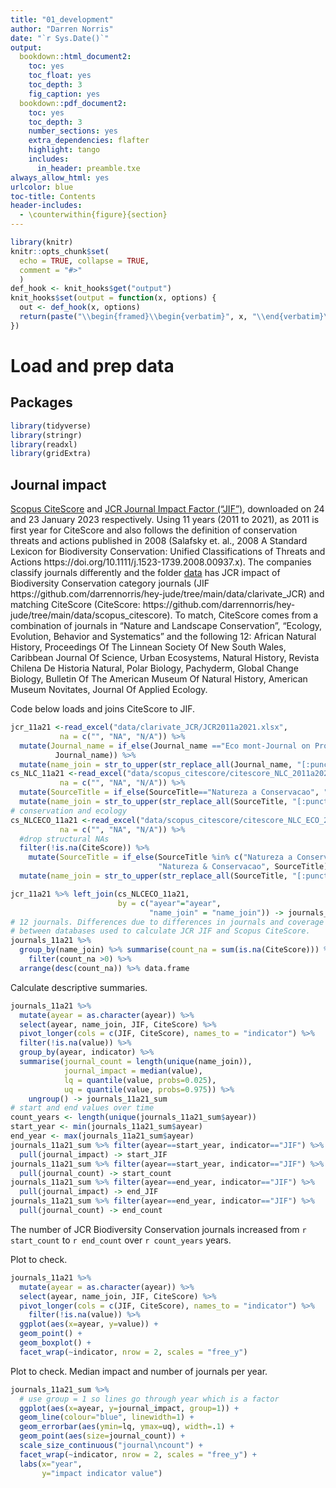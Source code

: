 ```yaml
---
title: "01_development"
author: "Darren Norris"
date: "`r Sys.Date()`"
output:
  bookdown::html_document2:
    toc: yes
    toc_float: yes
    toc_depth: 3
    fig_caption: yes
  bookdown::pdf_document2:
    toc: yes
    toc_depth: 3
    number_sections: yes
    extra_dependencies: flafter
    highlight: tango
    includes:
      in_header: preamble.txe
always_allow_html: yes
urlcolor: blue
toc-title: Contents
header-includes:
  - \counterwithin{figure}{section}
---
```


```r
library(knitr)
knitr::opts_chunk$set(
  echo = TRUE, collapse = TRUE,
  comment = "#>" 
  )
def_hook <- knit_hooks$get("output")
knit_hooks$set(output = function(x, options) {
  out <- def_hook(x, options)
  return(paste("\\begin{framed}\\begin{verbatim}", x, "\\end{verbatim}\\end{framed}", collapse = "\n"))
})
```

\newpage{}

# Load and prep data
## Packages
```r
library(tidyverse)
library(stringr)
library(readxl)
library(gridExtra)
```

## Journal impact

[Scopus CiteScore](https://www.elsevier.com/solutions/scopus/how-scopus-works/metrics/citescore) and [JCR Journal Impact Factor ("JIF")](https://clarivate.com/webofsciencegroup/solutions/journal-citation-reports/), downloaded on 24 and 23 January 2023 respectively. 
Using 11 years (2011 to 2021), as 2011 is first year for CiteScore and also follows the definition of conservation threats and actions published in 2008 (Salafsky et. al., 2008 A Standard Lexicon for Biodiversity Conservation: Unified Classifications of Threats and Actions https://doi.org/10.1111/j.1523-1739.2008.00937.x). 
The companies classify journals differently and the folder [data](https://github.com/darrennorris/hey-jude/tree/main/data) has JCR impact of  Biodiversity Conservation category journals (JIF https://github.com/darrennorris/hey-jude/tree/main/data/clarivate_JCR) and matching CiteScore (CiteScore: https://github.com/darrennorris/hey-jude/tree/main/data/scopus_citescore). To match, CiteScore comes from a combination of journals in "Nature and Landscape Conservation", "Ecology, Evolution, Behavior and Systematics" and  the following 12:
African Natural History, Proceedings Of The Linnean Society Of New South Wales, Caribbean Journal Of Science, Urban Ecosystems, Natural History, Revista Chilena De Historia Natural, Polar Biology, Pachyderm, Global Change Biology, Bulletin Of The American Museum Of Natural History, American Museum Novitates, Journal Of Applied Ecology. 


Code below loads and joins CiteScore to JIF. 
```r
jcr_11a21 <-read_excel("data/clarivate_JCR/JCR2011a2021.xlsx", 
           na = c("", "NA", "N/A")) %>% 
  mutate(Journal_name = if_else(Journal_name =="Eco mont-Journal on Protected Mountain Areas Research", "Eco.mont", 
          Journal_name)) %>%
  mutate(name_join = str_to_upper(str_replace_all(Journal_name, "[:punct:]", "")))
cs_NLC_11a21 <-read_excel("data/scopus_citescore/citescore_NLC_2011a2021.xlsx", 
           na = c("", "NA", "N/A")) %>% 
  mutate(SourceTitle = if_else(SourceTitle=="Natureza a Conservacao", "Natureza & Conservacao", SourceTitle)) %>%
  mutate(name_join = str_to_upper(str_replace_all(SourceTitle, "[:punct:]", "")))
# conservation and ecology
cs_NLCECO_11a21 <-read_excel("data/scopus_citescore/citescore_NLC_ECO_2011a2021.xlsx", 
           na = c("", "NA", "N/A")) %>%
  #drop structural NAs
  filter(!is.na(CiteScore)) %>% 
    mutate(SourceTitle = if_else(SourceTitle %in% c("Natureza a Conservacao"), 
                                 "Natureza & Conservacao", SourceTitle)) %>%
  mutate(name_join = str_to_upper(str_replace_all(SourceTitle, "[:punct:]", "")))

jcr_11a21 %>% left_join(cs_NLCECO_11a21, 
                        by = c("ayear"="ayear", 
                               "name_join" = "name_join")) -> journals_11a21
# 12 journals. Differences due to differences in journals and coverage years 
# between databases used to calculate JCR JIF and Scopus CiteScore.
journals_11a21 %>% 
  group_by(name_join) %>% summarise(count_na = sum(is.na(CiteScore))) %>% 
    filter(count_na >0) %>%
  arrange(desc(count_na)) %>% data.frame


```

Calculate descriptive summaries.
```r
journals_11a21 %>%  
  mutate(ayear = as.character(ayear)) %>% 
  select(ayear, name_join, JIF, CiteScore) %>%
  pivot_longer(cols = c(JIF, CiteScore), names_to = "indicator") %>% 
  filter(!is.na(value)) %>%
  group_by(ayear, indicator) %>% 
  summarise(journal_count = length(unique(name_join)),
            journal_impact = median(value),
            lq = quantile(value, probs=0.025), 
            uq = quantile(value, probs=0.975)) %>% 
    ungroup() -> journals_11a21_sum
# start and end values over time
count_years <- length(unique(journals_11a21_sum$ayear))
start_year <- min(journals_11a21_sum$ayear)
end_year <- max(journals_11a21_sum$ayear)
journals_11a21_sum %>% filter(ayear==start_year, indicator=="JIF") %>% 
  pull(journal_impact) -> start_JIF
journals_11a21_sum %>% filter(ayear==start_year, indicator=="JIF") %>% 
  pull(journal_count) -> start_count
journals_11a21_sum %>% filter(ayear==end_year, indicator=="JIF") %>% 
  pull(journal_impact) -> end_JIF
journals_11a21_sum %>% filter(ayear==end_year, indicator=="JIF") %>% 
  pull(journal_count) -> end_count

```

The number of JCR Biodiversity Conservation journals increased from `r start_count` to `r end_count` over  `r count_years` years.

Plot to check.
```r
journals_11a21 %>%  
  mutate(ayear = as.character(ayear)) %>% 
  select(ayear, name_join, JIF, CiteScore) %>%
  pivot_longer(cols = c(JIF, CiteScore), names_to = "indicator") %>% 
    filter(!is.na(value)) %>%
  ggplot(aes(x=ayear, y=value)) + 
  geom_point() + 
  geom_boxplot() +
  facet_wrap(~indicator, nrow = 2, scales = "free_y")
```


Plot to check. Median impact and number of journals per year.
```r
journals_11a21_sum %>%
  # use group = 1 so lines go through year which is a factor
  ggplot(aes(x=ayear, y=journal_impact, group=1)) + 
  geom_line(colour="blue", linewidth=1) +
  geom_errorbar(aes(ymin=lq, ymax=uq), width=.1) +
  geom_point(aes(size=journal_count)) + 
  scale_size_continuous("journal\ncount") +
  facet_wrap(~indicator, nrow = 2, scales = "free_y") + 
  labs(x="year", 
       y="impact indicator value")
```